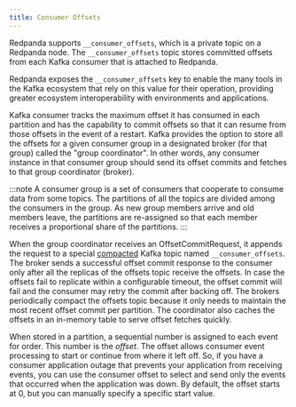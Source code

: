 ```yaml
---
title: Consumer Offsets
---
```


<head>
    <meta name="title" content="Consumer Offsets | Redpanda Docs"/>
    <meta name="description" content="Introduction to consumer offsets."/>
    <link rel="canonical" href="https://docs.redpanda.com/docs/develop/consume-data/consumer-offsets/" />
</head>

Redpanda supports `__consumer_offsets`, which is a private topic on a Redpanda node. The `__consumer_offsets` topic stores committed offsets from each Kafka consumer that is attached to Redpanda. 

Redpanda exposes the `__consumer_offsets` key to enable the many tools in the Kafka ecosystem that rely on this value for their operation, providing greater ecosystem interoperability with environments and applications.

Kafka consumer tracks the maximum offset it has consumed in each partition and has the capability to commit offsets so that it can resume from those offsets in the event of a restart. Kafka provides the option to store all the offsets for a given consumer group in a designated broker (for that group) called the "group coordinator". In other words, any consumer instance in that consumer group should send its offset commits and fetches to that group coordinator (broker).

:::note
A consumer group is a set of consumers that cooperate to consume data from some topics. The partitions of all the topics are divided among the consumers in the group. As new group members arrive and old members leave, the partitions are re-assigned so that each member receives a proportional share of the partitions.
:::

When the group coordinator receives an OffsetCommitRequest, it appends the request to a special [compacted](https://kafka.apache.org/documentation/#compaction) Kafka topic named `__consumer_offsets`. 
The broker sends a successful offset commit response to the consumer only after all the replicas of the offsets topic receive the offsets. 
In case the offsets fail to replicate within a configurable timeout, the offset commit will fail and the consumer may retry the commit after backing off. 
The brokers periodically compact the offsets topic because it only needs to maintain the most recent offset commit per partition. 
The coordinator also caches the offsets in an in-memory table to serve offset fetches quickly.

When stored in a partition, a sequential number is assigned to each event for order. This number is the _offset_. The offset allows consumer event processing to start or continue from where it left off. So, if you have a consumer application outage that prevents your application from receiving events, you can use the consumer offset to select and send only the events that occurred when the application was down. By default, the offset starts at 0, but you can manually specify a specific start value.
